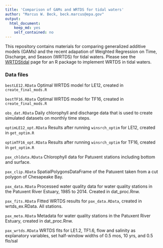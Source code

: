 ```yaml
---
title: 'Comparison of GAMs and WRTDS for tidal waters'
author: "Marcus W. Beck, beck.marcus@epa.gov"
output:
  html_document:
    keep_md: yes
    self_contained: no
---
```


This repository contains materials for comparing generalized additive models (GAMs) and the recent adapation of Weighted Regression on Time, Discharge, and Season (WRTDS) for tidal waters.  Please see the [WRTDStidal](https://github.com/fawda123/wtreg_for_estuaries) page for an R package to implement WRTDS in tidal waters.

### Data files

`bestLE12.RData` Optimal WRTDS model for LE12, created in `create_final_mods.R`
 
`bestTF16.RData` Optimal WRTDS model for TF16, created in `create_final_mods.R`

`obs_dat.RData` Daily chlorophyll and discharge data that is used to create simulated datasets on monthly time steps.

`optimLE12_opt.RData` Results after running `winsrch_optim` for LE12, created in `get_optim.R`

`optimTF16_opt.RData` Results after running `winsrch_optim` for TF16, created in `get_optim.R`

`pax_chldata.RData` Chlorophyll data for Patuxent stations including bottom and surface.

`pax_clip.RData` SpatialPolygonsDataFrame of the Patuxent taken from a cut polygon of Chesapeake Bay.

`pax_data.RData` Processed water quality data for water quality stations in the Patuxent River Estuary, 1985 to 2014.  Created in dat_proc.Rnw.

`pax_fits.RData` Fitted WRTDS results for `pax_data.RData`, created in wrtds_ex.RData. All stations.

`pax_meta.RData` Metadata for water quality stations in the Patuxent River Estuary, created in dat_proc.Rnw.

`pax_wrtds.RData` WRTDS fits for LE1.2, TF1.6, flow and salinity as explanatory variables, set half-window widths of 0.5 mos, 10 yrs, and 0.5 flo/sal